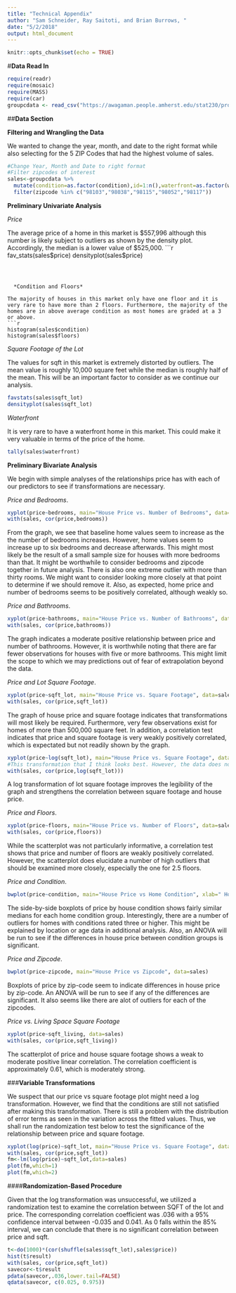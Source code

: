 ```yaml
---
title: "Technical Appendix"
author: "Sam Schneider, Ray Saitoti, and Brian Burrows, "
date: "5/2/2018"
output: html_document
---
```



```r
knitr::opts_chunk$set(echo = TRUE)
```



#**Data Read In**


```r
require(readr)
require(mosaic)
require(MASS)
require(car)
groupcdata <- read_csv("https://awagaman.people.amherst.edu/stat230/projectsS18/groupCdataS18.csv")

```



##**Data Section**

  **Filtering and Wrangling the Data**
  
  We wanted to change the year, month, and date to the right format while also selecting for the 5 ZIP Codes that had the highest volume of sales.
  
```r

#Change Year, Month and Date to right format
#Filter zipcodes of interest
sales<-groupcdata %>% 
  mutate(condition=as.factor(condition),id=1:n(),waterfront=as.factor(waterfront),zipcode=as.factor(zipcode)) %>% 
  filter(zipcode %in% c("98103","98038","98115","98052","98117"))
```



  
  **Preliminary Univariate Analysis**


*Price*

The average price of a home in this market is $557,996 although this number is likely subject to outliers as shown by the density plot. Accordingly, the median is a lower value of $525,000.
```r
fav_stats(sales$price)
densityplot(sales$price)
```



  *Condition and Floors*

The majority of houses in this market only have one floor and it is very rare to have more than 2 floors. Furthermore, the majority of the homes are in above average condition as most homes are graded at a 3 or above. 
```r
histogram(sales$condition)
histogram(sales$floors)
```


  *Square Footage of the Lot*

The values for sqft in this market is extremely distorted by outliers. The mean value is roughly 10,000 square feet while the median is roughly half of the mean. This will be an important factor to consider as we continue our analysis.

```r
favstats(sales$sqft_lot)
densityplot(sales$sqft_lot)
```

  
  *Waterfront*
  
It is very rare to have a waterfront home in this market. This could make it very valuable in terms of the price of the home.

```r
tally(sales$waterfront)
```



**Preliminary Bivariate Analysis**

We begin with simple analyses of the relationships price has with each of our predictors to see if transformations are necessary.


  *Price and Bedrooms*.

```r
xyplot(price~bedrooms, main="House Price vs. Number of Bedrooms", data=sales)
with(sales, cor(price,bedrooms))
```
From the graph, we see that baseline home values seem to increase as the the number of bedrooms increases. However, home values seem to increase up to six bedrooms and decrease afterwards. This might most likely be the result of a small sample size for houses with more bedrooms than that. It might be worthwhile to consider bedrooms and zipcode together in future analysis. There is also one extreme outlier with more than thirty rooms. We might want to consider looking more closely at that point to determine if we should remove it. Also, as expected, home price and number of bedrooms seems to be positively correlated, although weakly so.



  *Price and Bathrooms*.

```r
xyplot(price~bathrooms, main="House Price vs. Number of Bathrooms", data=sales)
with(sales, cor(price,bathrooms))
```

The graph indicates a moderate positive relationship between price and number of bathrooms. However, it is worthwhile noting that there are far fewer observations for houses with five or more bathrooms. This might limit the scope to which we may predictions out of fear of extrapolation beyond the data.



 *Price and Lot Square Footage*.

```r
xyplot(price~sqft_lot, main="House Price vs. Square Footage", data=sales)
with(sales, cor(price,sqft_lot))
```

The graph of house price and square footage indicates that transformations will most likely be required. Furthermore, very few observations exist for homes of more than 500,000 square feet. In addition, a correlation test indicates that price and square footage is very weakly positively correlated, which is expectated but not readily shown by the graph. 

```r
xyplot(price~log(sqft_lot), main="House Price vs. Square Footage", data=sales)
#This transformation that I think looks best. However, the data does not exhibit much of a linear relationship and might not be worth using in the final model. 
with(sales, cor(price,log(sqft_lot)))
```

A log transformation of lot square footage improves the legibility of the graph and strengthens the correlation between square footage and house price.

  *Price and Floors*.

```r
xyplot(price~floors, main="House Price vs. Number of Floors", data=sales)
with(sales, cor(price,floors))
```

While the scatterplot was not particularly informative, a correlation test shows that price and number of floors are weakly positively correlated. However, the scatterplot does elucidate a number of high outliers that should be examined more closely, especially the one for 2.5 floors.


  *Price and Condition*.

```r
bwplot(price~condition, main="House Price vs Home Condition", xlab=" Home Condition", data=sales)
```

The side-by-side boxplots of price by house condition shows fairly similar medians for each home condition group. Interestingly, there are a number of outliers for homes with conditions rated three or higher. This might be explained by location or age data in additional analysis. Also, an ANOVA will be run to see if the differences in house price between condition groups is significant.


  *Price and Zipcode*.

```r
bwplot(price~zipcode, main="House Price vs Zipcode", data=sales)
```


Boxplots of price by zip-code seem to indicate differences in house price by zip-code. An ANOVA will be run to see if any of the differences are significant. It also seems like there are alot of outliers for each of the zipcodes.


  *Price vs. Living Space Square Footage*

```r
xyplot(price~sqft_living, data=sales)
with(sales, cor(price,sqft_living))
```

The scatterplot of price and house square footage shows a weak to moderate positive linear correlation. The correlation coefficient is approximately 0.61, which is moderately strong.



###**Variable Transformations**

We suspect that our price vs square footage plot might need a log transformation. However, we find that the conditions are still not satisfied after making this transformation. There is still a problem with the distribution of error terms as seen in the variation across the fitted values. Thus, we shall run the randomization test below to test the significance of the relationship between price and square footage.

```r
xyplot(log(price)~sqft_lot, main="House Price vs. Square Footage", data=sales)
with(sales, cor(price,sqft_lot))
fm<-lm(log(price)~sqft_lot,data=sales)
plot(fm,which=1)
plot(fm,which=2)
```






####**Randomization-Based Procedure**

Given that the log transformation was unsuccessful, we utilized a randomization test to examine the correlation between SQFT of the lot and price. The corresponding correlation coefficient was .036 with a 95% confidence interval between -0.035 and 0.041. As 0 falls within the 85% interval, we can conclude that there is no significant correlation between price and sqft. 

```r
t<-do(1000)*(cor(shuffle(sales$sqft_lot),sales$price))
hist(t$result)
with(sales, cor(price,sqft_lot))
savecor<-t$result
pdata(savecor,.036,lower.tail=FALSE) 
qdata(savecor, c(0.025, 0.975))
```
